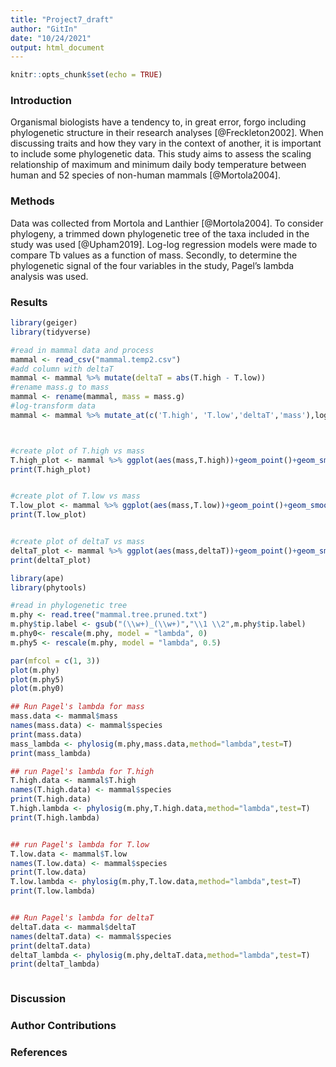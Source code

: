 ```yaml
---
title: "Project7_draft"
author: "GitIn"
date: "10/24/2021"
output: html_document
---
```


```r
knitr::opts_chunk$set(echo = TRUE)
```

### Introduction

Organismal biologists have a tendency to, in great error, forgo including phylogenetic structure in their research analyses [@Freckleton2002]. When discussing traits and how they vary in the context of another, it is important to include some phylogenetic data. This study aims to assess the scaling relationship of maximum and minimum daily body temperature between human and 52 species of non-human mammals [@Mortola2004].

### Methods

Data was collected from Mortola and Lanthier [@Mortola2004]. To consider phylogeny, a trimmed down phylogenetic tree of the taxa included in the study was used [@Upham2019]. Log-log regression models were made to compare Tb values as a function of mass. Secondly, to determine the phylogenetic signal of the four variables in the study, Pagel's lambda analysis was used.

### Results 

```r
library(geiger)
library(tidyverse)

#read in mammal data and process
mammal <- read_csv("mammal.temp2.csv")
#add column with deltaT
mammal <- mammal %>% mutate(deltaT = abs(T.high - T.low))
#rename mass.g to mass 
mammal <- rename(mammal, mass = mass.g)
#log-transform data
mammal <- mammal %>% mutate_at(c('T.high', 'T.low','deltaT','mass'),log)



#create plot of T.high vs mass
T.high_plot <- mammal %>% ggplot(aes(mass,T.high))+geom_point()+geom_smooth(method="lm")
print(T.high_plot)


#create plot of T.low vs mass
T.low_plot <- mammal %>% ggplot(aes(mass,T.low))+geom_point()+geom_smooth(method="lm")
print(T.low_plot)


#create plot of deltaT vs mass
deltaT_plot <- mammal %>% ggplot(aes(mass,deltaT))+geom_point()+geom_smooth(method="lm")
print(deltaT_plot)
```

```r
library(ape)
library(phytools)

#read in phylogenetic tree
m.phy <- read.tree("mammal.tree.pruned.txt")
m.phy$tip.label <- gsub("(\\w+)_(\\w+)","\\1 \\2",m.phy$tip.label)
m.phy0<- rescale(m.phy, model = "lambda", 0)
m.phy5 <- rescale(m.phy, model = "lambda", 0.5)

par(mfcol = c(1, 3))
plot(m.phy)
plot(m.phy5)
plot(m.phy0)

## Run Pagel's lambda for mass
mass.data <- mammal$mass
names(mass.data) <- mammal$species
print(mass.data)
mass_lambda <- phylosig(m.phy,mass.data,method="lambda",test=T)
print(mass_lambda)

## run Pagel's lambda for T.high
T.high.data <- mammal$T.high
names(T.high.data) <- mammal$species
print(T.high.data)
T.high.lambda <- phylosig(m.phy,T.high.data,method="lambda",test=T)
print(T.high.lambda)


## run Pagel's lambda for T.low
T.low.data <- mammal$T.low
names(T.low.data) <- mammal$species
print(T.low.data)
T.low.lambda <- phylosig(m.phy,T.low.data,method="lambda",test=T)
print(T.low.lambda)


## Run Pagel's lambda for deltaT
deltaT.data <- mammal$deltaT
names(deltaT.data) <- mammal$species
print(deltaT.data)
deltaT_lambda <- phylosig(m.phy,deltaT.data,method="lambda",test=T)
print(deltaT_lambda)



```

### Discussion


### Author Contributions

### References